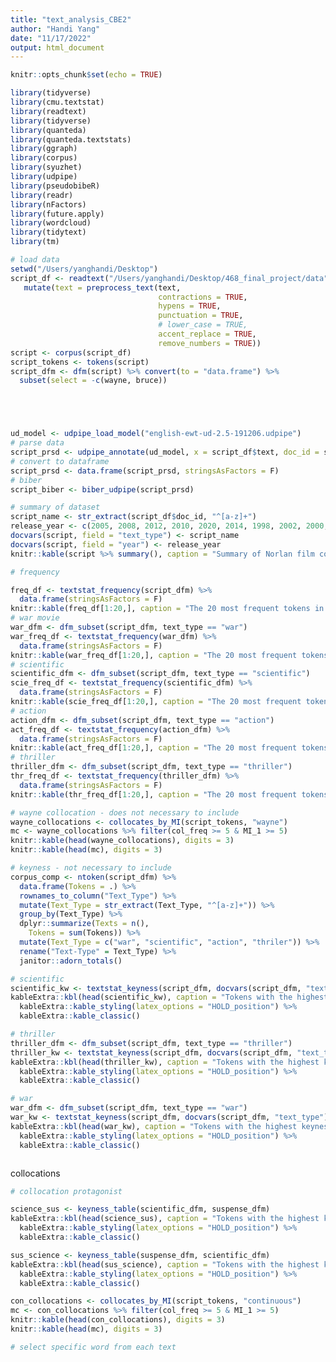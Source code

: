 ```yaml
---
title: "text_analysis_CBE2"
author: "Handi Yang"
date: "11/17/2022"
output: html_document
---
```


```r
knitr::opts_chunk$set(echo = TRUE)
```

```r
library(tidyverse)
library(cmu.textstat)
library(readtext)
library(tidyverse)
library(quanteda)
library(quanteda.textstats)
library(ggraph)
library(corpus)
library(syuzhet)
library(udpipe)
library(pseudobibeR)
library(readr)
library(nFactors)
library(future.apply)
library(wordcloud)
library(tidytext)
library(tm)
```

```r
# load data
setwd("/Users/yanghandi/Desktop")
script_df <- readtext("/Users/yanghandi/Desktop/468_final_project/data") %>%
   mutate(text = preprocess_text(text,
                                 contractions = TRUE,
                                 hypens = TRUE,
                                 punctuation = TRUE,
                                 # lower_case = TRUE,
                                 accent_replace = TRUE,
                                 remove_numbers = TRUE))
script <- corpus(script_df)
script_tokens <- tokens(script)
script_dfm <- dfm(script) %>% convert(to = "data.frame") %>% 
  subset(select = -c(wayne, bruce))






```

```r
ud_model <- udpipe_load_model("english-ewt-ud-2.5-191206.udpipe")
# parse data
script_prsd <- udpipe_annotate(ud_model, x = script_df$text, doc_id = script_df$doc_id)
# convert to dataframe
script_prsd <- data.frame(script_prsd, stringsAsFactors = F)
# biber
script_biber <- biber_udpipe(script_prsd)
```



```r
# summary of dataset
script_name <- str_extract(script_df$doc_id, "^[a-z]+")
release_year <- c(2005, 2008, 2012, 2010, 2020, 2014, 1998, 2002, 2000, 2006, 2017)
docvars(script, field = "text_type") <- script_name
docvars(script, field = "year") <- release_year
knitr::kable(script %>% summary(), caption = "Summary of Norlan film corpus.")
```

```r
# frequency

freq_df <- textstat_frequency(script_dfm) %>%
  data.frame(stringsAsFactors = F)
knitr::kable(freq_df[1:20,], caption = "The 20 most frequent tokens in the script corpus.")
# war movie
war_dfm <- dfm_subset(script_dfm, text_type == "war")
war_freq_df <- textstat_frequency(war_dfm) %>%
  data.frame(stringsAsFactors = F)
knitr::kable(war_freq_df[1:20,], caption = "The 20 most frequent tokens in the war movie corpus.")
# scientific
scientific_dfm <- dfm_subset(script_dfm, text_type == "scientific")
scie_freq_df <- textstat_frequency(scientific_dfm) %>%
  data.frame(stringsAsFactors = F)
knitr::kable(scie_freq_df[1:20,], caption = "The 20 most frequent tokens in the scientific movie corpus.")
# action
action_dfm <- dfm_subset(script_dfm, text_type == "action")
act_freq_df <- textstat_frequency(action_dfm) %>%
  data.frame(stringsAsFactors = F)
knitr::kable(act_freq_df[1:20,], caption = "The 20 most frequent tokens in the actio n movie corpus.")
# thriller
thriller_dfm <- dfm_subset(script_dfm, text_type == "thriller")
thr_freq_df <- textstat_frequency(thriller_dfm) %>%
  data.frame(stringsAsFactors = F)
knitr::kable(thr_freq_df[1:20,], caption = "The 20 most frequent tokens in the thriller movie corpus.")
```

```r
# wayne collocation - does not necessary to include
wayne_collocations <- collocates_by_MI(script_tokens, "wayne")
mc <- wayne_collocations %>% filter(col_freq >= 5 & MI_1 >= 5)
knitr::kable(head(wayne_collocations), digits = 3)
knitr::kable(head(mc), digits = 3)
```

```r
# keyness - not necessary to include
corpus_comp <- ntoken(script_dfm) %>% 
  data.frame(Tokens = .) %>%
  rownames_to_column("Text_Type") %>%
  mutate(Text_Type = str_extract(Text_Type, "^[a-z]+")) %>%
  group_by(Text_Type) %>%
  dplyr::summarize(Texts = n(),
    Tokens = sum(Tokens)) %>%
  mutate(Text_Type = c("war", "scientific", "action", "thriler")) %>%
  rename("Text-Type" = Text_Type) %>%
  janitor::adorn_totals()
```

```r
# scientific
scientific_kw <- textstat_keyness(script_dfm, docvars(script_dfm, "text_type") == "scientific", measure = "lr")
kableExtra::kbl(head(scientific_kw), caption = "Tokens with the highest keyness values in the scientific text-type when compared to the rest of the sample corpus.", booktabs = T, linesep = "", digits = 2) %>%
  kableExtra::kable_styling(latex_options = "HOLD_position") %>%
  kableExtra::kable_classic()
```
```r
# thriller
thriller_dfm <- dfm_subset(script_dfm, text_type == "thriller")
thriller_kw <- textstat_keyness(script_dfm, docvars(script_dfm, "text_type") == "thriller", measure = "lr")
kableExtra::kbl(head(thriller_kw), caption = "Tokens with the highest keyness values in the thriller text-type when compared to the rest of the sample corpus.", booktabs = T, linesep = "", digits = 2) %>%
  kableExtra::kable_styling(latex_options = "HOLD_position") %>%
  kableExtra::kable_classic()
```
```r
# war
war_dfm <- dfm_subset(script_dfm, text_type == "war")
war_kw <- textstat_keyness(script_dfm, docvars(script_dfm, "text_type") == "war", measure = "lr")
kableExtra::kbl(head(war_kw), caption = "Tokens with the highest keyness values in the war text-type when compared to the rest of the sample corpus.", booktabs = T, linesep = "", digits = 2) %>%
  kableExtra::kable_styling(latex_options = "HOLD_position") %>%
  kableExtra::kable_classic()
```

```r

```

collocations
```r
# collocation protagonist
```

```r
science_sus <- keyness_table(scientific_dfm, suspense_dfm)
kableExtra::kbl(head(science_sus), caption = "Tokens with the highest keyness values in the scientific movie when compared to other genre.", booktabs = T, linesep = "", digits = 2) %>%
  kableExtra::kable_styling(latex_options = "HOLD_position") %>%
  kableExtra::kable_classic()
```
```r
sus_science <- keyness_table(suspense_dfm, scientific_dfm)
kableExtra::kbl(head(sus_science), caption = "Tokens with the highest keyness values in the suspense movie when compared to the scientific movie.", booktabs = T, linesep = "", digits = 2) %>%
  kableExtra::kable_styling(latex_options = "HOLD_position") %>%
  kableExtra::kable_classic()

```
```r
con_collocations <- collocates_by_MI(script_tokens, "continuous")
mc <- con_collocations %>% filter(col_freq >= 5 & MI_1 >= 5)
knitr::kable(head(con_collocations), digits = 3)
knitr::kable(head(mc), digits = 3)
```

```r
# select specific word from each text

```




